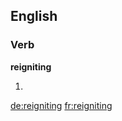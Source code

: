 ==English==

===Verb===
'''reigniting'''

# {{third-person singular of|[[reignite]]}}

[[de:reigniting]]
[[fr:reigniting]]
